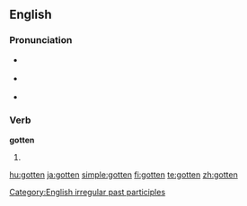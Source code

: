 ==English==

===Pronunciation===
* {{a|UK}} {{IPA|/'gɒtən/}}
* {{a|US}} {{IPA|/'gɑtən/}}
*{{audio|en-us-gotten.ogg|Audio (US)}}

===Verb===
'''gotten'''
# {{context|North America|UK|_|archaic|or|dialectal}} {{past participle of|[[get]]}}

[[Category:English irregular past participles]]

[[hu:gotten]]
[[ja:gotten]]
[[simple:gotten]]
[[fi:gotten]]
[[te:gotten]]
[[zh:gotten]]